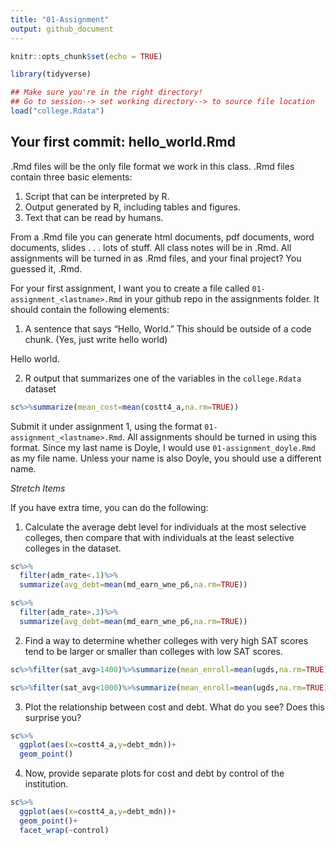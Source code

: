 ```yaml
---
title: "01-Assignment"
output: github_document
---
```


```r
knitr::opts_chunk$set(echo = TRUE)
```


```r
library(tidyverse)
```


```r
## Make sure you're in the right directory!
## Go to session--> set working directory--> to source file location
load("college.Rdata")
```


## Your first commit: hello_world.Rmd

.Rmd files will be the only file format we work in this class. .Rmd files contain three basic elements:

1. Script that can be interpreted by R. 
2. Output generated by R, including tables and figures.  
3. Text that can be read by humans. 

From a .Rmd file you can generate html documents, pdf documents, word documents, slides . . . lots of stuff. All class notes will be in .Rmd. All assignments will be turned in as .Rmd files, and your final project? You guessed it, .Rmd. 

For your first assignment, I want you to create a file called `01-assignment_<lastname>.Rmd` in your github repo in the assignments folder. It should contain the following elements:

1. A sentence that says "Hello, World." This should be outside of a code chunk. (Yes, just write hello world)

Hello world.

2. R output that summarizes one of the variables in the `college.Rdata` dataset

```r
sc%>%summarize(mean_cost=mean(costt4_a,na.rm=TRUE))
```


Submit it under assignment 1, using the format `01-assignment_<lastname>.Rmd`. All assignments should be turned in using this format. Since my last name is Doyle, I would use `01-assignment_doyle.Rmd` as my file name. Unless your name is also Doyle, you should use a different name. 


*Stretch Items*

If you have extra time, you can do the following:

1. Calculate the average debt level for individuals at the most selective colleges, then compare that with individuals at the least selective colleges in the dataset. 

```r

sc%>%
  filter(adm_rate<.1)%>%
  summarize(avg_debt=mean(md_earn_wne_p6,na.rm=TRUE))

sc%>%
  filter(adm_rate>.3)%>%
  summarize(avg_debt=mean(md_earn_wne_p6,na.rm=TRUE))


```



2. Find a way to determine whether colleges with very high SAT scores tend to be larger or smaller than colleges with low SAT scores. 

```r
sc%>%filter(sat_avg>1400)%>%summarize(mean_enroll=mean(ugds,na.rm=TRUE))

sc%>%filter(sat_avg<1000)%>%summarize(mean_enroll=mean(ugds,na.rm=TRUE))

```


3. Plot the relationship between cost and debt. What do you see? Does this surprise you? 

```r
sc%>%
  ggplot(aes(x=costt4_a,y=debt_mdn))+
  geom_point()

```


4. Now, provide separate plots for cost and debt by control of the institution. 

```r
sc%>%
  ggplot(aes(x=costt4_a,y=debt_mdn))+
  geom_point()+
  facet_wrap(~control)
```


